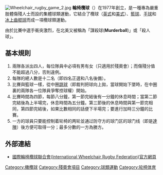 {{noteTA
|1=zh-tw:橄欖球; zh-hk:欖球; zh-cn:橄榄球;
}}

[[Image:Wheelchair_rugby_game_2.jpg|thumb]]
'''輪椅欖球'''（{{lang-en|'''Wheelchair rugby'''}}）在1977年創立，是一種專為嚴重肢體傷殘人士而設的集體球類運動，它結合了欖球（[[橄欖球|英式]]和[[美式足球|美式]]）、[[籃球|籃球]]、[[手球|手球]]和[[冰上曲棍球|冰上曲棍球]]而成一項欖球類運動。

由於比賽中選手衝突激烈，在北美又被稱為「謀殺球('''Murderball''')」或「殺人球」。
== 基本規則 ==

# 兩隊各派出四人，每位隊員中必項有男有女（只適用於殘奧會）；而傷殘分值不能超過八分，否則違例。
# 每隊的總人數是十二名（即四名正選和八名後備）。
# 比賽與籃球一樣，從中圈[[跳球|跳球]]（即裁判把球向上拋，當球開始下墜時，在中圈裏的兩隊各一位隊員爭奪控球權）開始。
# 比賽時間為四節，每節八分鐘，第一節完結後有一分鐘的休息時間；當第二節完結後為上半場完，休息時間為五分鐘。第三節後的休息時間與第一節完相同，第四節完結後，如果比數相同的話便下半場完；要進行加時三分鐘的比賽。
# 一方的球員只要能控制着轮椅的两轮並通过防守方的球门区的球门线（即是[[達陣_(橄欖球)|達陣]]）後方便可取得一分；最多分數的一方為勝方。

== 外部連結 ==
*[http://www.iwrf.com 國際輪椅欖球聯合會(International Wheelchair Rugby Federation)官方網頁] {{Wayback|url=http://www.iwrf.com/ |date=20110306052636 }}

{{Sports-stub}}
{{残奥小作品}}
[[Category:橄欖球|Category:橄欖球]]
[[Category:殘奧會項目|Category:殘奧會項目]]
[[Category:球類運動|Category:球類運動]]
[[Category:轮椅体育|Category:轮椅体育]]